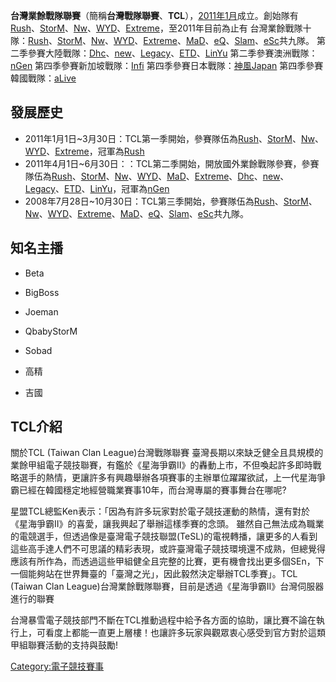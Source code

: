 {{Sports league infobox
|league name    = 台灣業餘戰隊聯賽<br><small>Taiwan Clan League</small>
|current_season = 第四季
|sport     = [[電子競技e-Sport|電子競技e-Sport]]
|founded   = [[2011年1月|2011年1月]]
|motto     =
|inaugural = [[2011年1月|2011年1月]]
|teams     = 10
|country  = {{ROC-TW}}
|website  = [http://www.sc2clan.tw/ 星盟電子競技網]
}}

'''台灣業餘戰隊聯賽'''（簡稱'''台灣戰隊聯賽'''、'''TCL'''），[[2011年1月|2011年1月]]成立。創始隊有[[Rush|Rush]]、[[StorM|StorM]]、[[Nw|Nw]]、[[WYD|WYD]]、[[Extreme|Extreme]]，至2011年目前為止有
台灣業餘戰隊十隊：[[Rush|Rush]]、[[StorM|StorM]]、[[Nw|Nw]]、[[WYD|WYD]]、[[Extreme|Extreme]]、[[MaD|MaD]]、[[eQ|eQ]]、[[Slam|Slam]]、[[eSc|eSc]]共九隊。
第二季參賽大陸戰隊：[[Dhc|Dhc]]、[[new|new]]、[[Legacy|Legacy]]、[[ETD|ETD]]、[[LinYu|LinYu]]
第二季參賽澳洲戰隊：[[nGen|nGen]]
第四季參賽新加坡戰隊：[[Infi|Infi]]
第四季參賽日本戰隊：[[神風Japan|神風Japan]]
第四季參賽韓國戰隊：[[aLive|aLive]]

== 發展歷史 ==
*2011年1月1日~3月30日：TCL第一季開始，參賽隊伍為[[Rush|Rush]]、[[StorM|StorM]]、[[Nw|Nw]]、[[WYD|WYD]]、[[Extreme|Extreme]]，冠軍為[[Rush|Rush]]
*2011年4月1日~6月30日：：TCL第二季開始，開放國外業餘戰隊參賽，參賽隊伍為[[Rush|Rush]]、[[StorM|StorM]]、[[Nw|Nw]]、[[WYD|WYD]]、[[MaD|MaD]]、[[Extreme|Extreme]]、[[Dhc|Dhc]]、[[new|new]]、[[Legacy|Legacy]]、[[ETD|ETD]]、[[LinYu|LinYu]]，冠軍為[[nGen|nGen]]
*2008年7月28日~10月30日：TCL第三季開始，參賽隊伍為[[Rush|Rush]]、[[StorM|StorM]]、[[Nw|Nw]]、[[WYD|WYD]]、[[Extreme|Extreme]]、[[MaD|MaD]]、[[eQ|eQ]]、[[Slam|Slam]]、[[eSc|eSc]]共九隊。

== 知名主播 ==

*Beta

*BigBoss

*Joeman

*QbabyStorM

*Sobad

*高精

*吉國

== TCL介紹 ==
關於TCL (Taiwan Clan League)台灣戰隊聯賽
臺灣長期以來缺乏健全且具規模的業餘甲組電子競技聯賽，有鑑於《星海爭霸II》的轟動上市，不但喚起許多即時戰略選手的熱情，更讓許多有興趣舉辦各項賽事的主辦單位躍躍欲試，上一代星海爭霸已經在韓國穩定地經營職業賽事10年，而台灣專屬的賽事舞台在哪呢?

星盟TCL總監Ken表示：「因為有許多玩家對於電子競技運動的熱情，還有對於《星海爭霸II》的喜愛，讓我興起了舉辦這樣季賽的念頭。 雖然自己無法成為職業的電競選手，但透過像是臺灣電子競技聯盟(TeSL)的電視轉播，讓更多的人看到這些高手達人們不可思議的精彩表現，或許臺灣電子競技環境還不成熟，但總覺得應該有所作為，而透過這些甲組健全且完整的比賽，更有機會找出更多個SEn，下一個能夠站在世界舞臺的「臺灣之光」，因此毅然決定舉辦TCL季賽」。TCL (Taiwan Clan League)台灣業餘戰隊聯賽，目前是透過《星海爭霸II》台灣伺服器進行的聯賽

台灣暴雪電子競技部門不斷在TCL推動過程中給予各方面的協助，讓比賽不論在執行上，可看度上都能一直更上層樓！也讓許多玩家與觀眾衷心感受到官方對於這類甲組聯賽活動的支持與鼓勵!
[[Category:電子競技賽事|Category:電子競技賽事]]